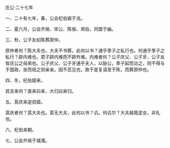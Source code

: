 

庄公·二十七年

一、二十有七年，春，公会杞伯姬于洮。

二、夏六月，公会齐侯、宋公、陈侯、郑伯，同盟于幽。

三、秋，公子友如陈葬原仲。

原仲者何？陈大夫也。大夫不书葬，此何以书？通乎季子之私行也。何通乎季子之私行？辟内难也。君子辟内难而不辟外难。内难者何？公子庆父、公子牙、公子友皆庄公之母弟也。公子庆父、公子牙通乎夫人，以胁公，季子起而治之，则不得与于国政，坐而视之则亲亲。因不忍见也，故于是复请至于陈，而葬原仲也。

四、冬，杞伯姬来。

其言来何？直来曰来，大归曰来归。

五、莒庆来逆叔姬。

莒庆者何？莒大夫也。莒无大夫，此何以书？讥。何讥尔？大夫越竟逆女，非礼也。

六、杞伯来朝。

七、公会齐侯于城濮。

